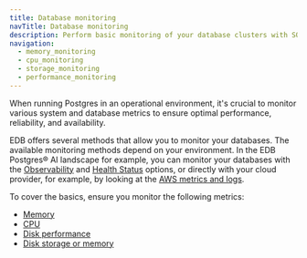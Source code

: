 ```yaml
---
title: Database monitoring 
navTitle: Database monitoring
description: Perform basic monitoring of your database clusters with SQL. 
navigation:
  - memory_monitoring
  - cpu_monitoring
  - storage_monitoring
  - performance_monitoring
---
```


When running Postgres in an operational environment, it's crucial to monitor various system and database metrics to ensure optimal performance, reliability, and availability. 

EDB offers several methods that allow you to monitor your databases. The available monitoring methods depend on your environment. In the EDB Postgres® AI landscape for example, you can monitor your databases with the [Observability](/biganimal/latest/using_cluster/05_monitoring_and_logging/monitoring_using_biganimal_observability/) and [Health Status](/biganimal/latest/using_cluster/05_monitoring_and_logging/health_status/) options, or directly with your cloud provider, for example, by looking at the [AWS metrics and logs](/biganimal/latest/using_cluster/05_monitoring_and_logging/monitoring_from_aws/).

To cover the basics, ensure you monitor the following metrics: 

- [Memory](memory_monitoring)
- [CPU](cpu_monitoring)
- [Disk performance](performance_monitoring)
- [Disk storage or memory](storage_monitoring)

[A more general way of monitoring your resources without requiring access to the Console or other database management systems is to query the state of your hardware and your databases with SQL queries. Regardless of the environment or Postgres distribution you have, you will be able to monitor metrics with SQL statements. This section provides an overview of SQL statement you can use to query the current state of your resources.]: # 

